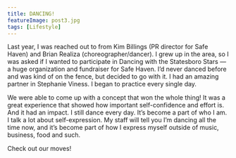 ```yaml
---
title: DANCING!
featureImage: post3.jpg
tags: [Lifestyle]
---
```


Last year, I was reached out to from Kim Billings (PR director for Safe Haven) and Brian Realiza (choreographer/dancer). I grew up in the area, so I was asked if I wanted to participate in Dancing with the Statesboro Stars — a huge organization and fundraiser for Safe Haven. I’d never danced before and was kind of on the fence, but decided to go with it. I had an amazing partner in Stephanie Viness. I began to practice every single day.

We were able to come up with a concept that won the whole thing! It was a great experience that showed how important self-confidence and effort is. And it had an impact. I still dance every day. It’s become a part of who I am. I talk a lot about self-expression. My staff will tell you I’m dancing all the time now, and it’s become part of how I express myself outside of music, business, food and such.

Check out our moves!
